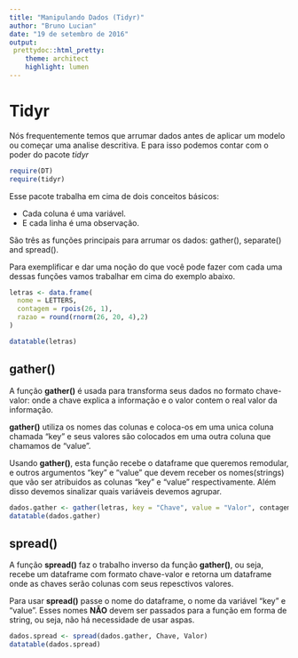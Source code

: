 ```yaml
---
title: "Manipulando Dados (Tidyr)"
author: "Bruno Lucian"
date: "19 de setembro de 2016"
output: 
 prettydoc::html_pretty:
    theme: architect
    highlight: lumen
---
```


# Tidyr

Nós frequentemente temos que arrumar dados antes de aplicar um modelo ou começar uma analise descritiva.
E para isso podemos contar com o poder do pacote *tidyr*

```r
require(DT)
require(tidyr)
```


Esse pacote trabalha em cima de dois conceitos básicos:

 * Cada coluna é uma variável.
 * E cada linha é uma observação.
 

São três as funções principais para arrumar os dados: gather(), separate() and spread().

Para exemplificar e dar uma noção do que você pode fazer com cada uma dessas funções vamos trabalhar em cima do exemplo abaixo. 

```r
letras <- data.frame(
  nome = LETTERS,
  contagem = rpois(26, 1),
  razao = round(rnorm(26, 20, 4),2)
)

```



```r
datatable(letras)
```

## gather()

A função **gather()** é usada para transforma seus dados no formato chave-valor: onde a chave explica a 
informação e o valor contem o real valor da informação.

**gather()** utiliza os nomes das colunas e coloca-os em uma unica coluna chamada "key" e seus valores são colocados em uma outra coluna que chamamos de "value".

Usando **gather()**, esta função recebe o dataframe que queremos remodular, e outros argumentos "key" e "value" que devem receber os nomes(strings) que vão ser atribuidos as colunas "key" e "value" respectivamente. Além disso devemos sinalizar quais variáveis devemos agrupar. 

```r
dados.gather <- gather(letras, key = "Chave", value = "Valor", contagem:razao)
datatable(dados.gather)
```

## spread()

A função **spread()** faz o trabalho inverso da função **gather()**, ou seja, recebe um dataframe com formato chave-valor e retorna um dataframe onde as chaves serão colunas com seus repesctivos valores. 

Para usar **spread()** passe o nome do dataframe, o nome da variável "key" e "value". Esses nomes **NÃO** devem ser passados para a função em forma de string, ou seja, não há necessidade de usar aspas.  

```r
dados.spread <- spread(dados.gather, Chave, Valor)
datatable(dados.spread)
```
